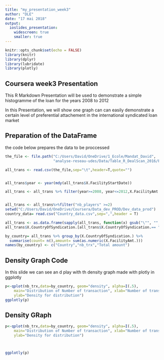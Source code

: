 ---
title: "my_presentation_week3"
author: "DLE"
date: "17 mai 2018"
output: 
  ioslides_presentation:
    widescreen: true
    smaller: true
---

```{r setup, include=FALSE,warning=F}
knitr::opts_chunk$set(echo = FALSE)
library(knitr)
library(dplyr)
library(lubridate)
library(plotly)
```

## Coursera week3 Presentation

This R Markdown Presentation will be used to demonstrate a simple histogramme of the loan for the years 2008 to 2012

In this Presentation, we will show one graph can can easily demonstrate a certain level of preferential attachement in the international 
syndicated loan market 

## Preparation of the DataFrame
the code below prepares the data to be proccessed
```{r Data Preparation, echo = TRUE,warning=FALSE}
the_file <- file.path("C:/Users/David/OneDrive/1_Ecole/Mandat_David",
                      "analyse-reseau-udes/Data/Table_R_DealScan_2016/Facility_2016.csv")

all_trans <- read.csv(the_file,sep="\t",header=T,quote="")


all_trans$year <- year(mdy(all_trans$X.FacilityStartDate))

all_trans <- all_trans %>% filter(year>=2008, year<=2012,X.FacilityAmt.>=500000)


all_trans <- all_trans%>%filter("nb_players" >=2)
setwd("C:/Users/David/OneDrive/Coursera/Data_dev_PROD/Dev_data_prod")
country_data= read.csv("Country_data.csv",sep=",",header = T)

all_trans <- as.data.frame(sapply(all_trans, function(x) gsub("\"", "", x)))
all_trans$X.CountryOfSyndication.[all_trans$X.CountryOfSyndication.== " USA"] <- "USA"

by_country= all_trans %>% group_by(X.CountryOfSyndication.) %>%
  summarise(count= n(),amount= sum(as.numeric(X.FacilityAmt.)))
names(by_country) <- c("Country","nb_trx","Total amount")

```

## Density Graph Code
In this slide we can see an d play with th density graph made with plotly in ggplotly


```{r Preparing the plot, echo=TRUE,warning=F,eval=F}

p<-qplot(nb_trx,data=by_country, geom="density", alpha=I(.5), 
    main="Distribution of Number of transaction", xlab="Number of transaction", 
    ylab="Density for distribution")
ggplotly(p)


```

## Density GRaph
```{r the run, echo=FALSE,warning=F,eval=T}


p<-qplot(nb_trx,data=by_country, geom="density", alpha=I(.5), 
    main="Distribution of Number of transaction", xlab="Number of transaction", 
    ylab="Density for distribution")



ggplotly(p)
```
